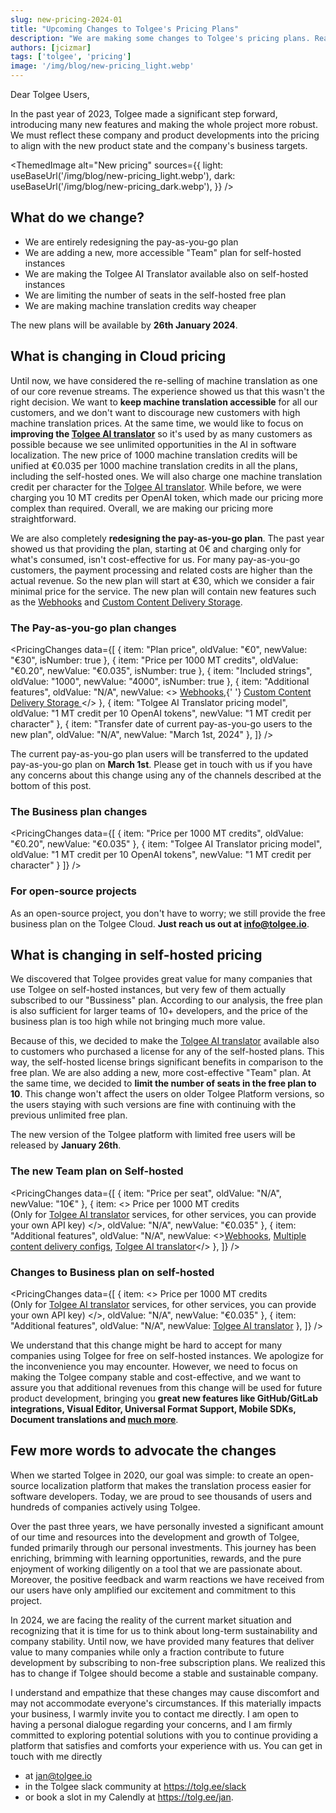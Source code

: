 ```yaml
---
slug: new-pricing-2024-01
title: "Upcoming Changes to Tolgee's Pricing Plans"
description: "We are making some changes to Tolgee's pricing plans. Read more about the changes and the reasons behind them."
authors: [jcizmar]
tags: ['tolgee', 'pricing']
image: '/img/blog/new-pricing_light.webp'
---
```



Dear Tolgee Users,

In the past year of 2023, Tolgee made a significant step forward, introducing many new features and making the whole
project more robust. We must reflect these company and product developments into the pricing to align with the new product state and the company's business targets.

<ThemedImage
  alt="New pricing"
  sources={{
    light: useBaseUrl('/img/blog/new-pricing_light.webp'),
    dark: useBaseUrl('/img/blog/new-pricing_dark.webp'),
  }}
/>

<!--truncate -->

## What do we change?

 - We are entirely redesigning the pay-as-you-go plan
 - We are adding a new, more accessible "Team" plan for self-hosted instances
 - We are making the Tolgee AI Translator available also on self-hosted instances
 - We are limiting the number of seats in the self-hosted free plan
 - We are making machine translation credits way cheaper

The new plans will be available by **26th January 2024**.

## What is changing in Cloud pricing

Until now, we have considered the re-selling of
machine translation as one of our core revenue streams. The experience showed us that this wasn't the right decision.
We want to **keep machine translation accessible** for all our customers, and we don't want to discourage new customers
with high machine translation prices. At the same time, we would like to focus on **improving the [Tolgee AI translator](/platform/translation_process/tolgee_translator)**
so it's used by as many customers as possible because we see unlimited opportunities in the AI in software localization.
The new price of 1000 machine translation credits will be unified at €0.035 per 1000 machine translation credits in all the plans,
including the self-hosted ones. We will also charge one machine translation credit per character for the [Tolgee AI translator](/platform/translation_process/tolgee_translator).
While before, we were charging you 10 MT credits per OpenAI token,
which made our pricing more complex than required. Overall, we are making our pricing more straightforward.

We are also completely **redesigning the pay-as-you-go plan**. The past year showed us that providing the plan,
starting at 0€ and charging only for what's consumed, isn't cost-effective for us. For many pay-as-you-go customers,
the payment processing and related costs are higher than the actual revenue. So the new plan will start at €30, which
we consider a fair minimal price for the service. The new plan will contain new features such as the <a href="/platform/projects_and_organizations/webhooks">Webhooks</a> and <a
  href="/platform/projects_and_organizations/content_delivery#using-custom-storage">Custom Content Delivery Storage</a>.

### The Pay-as-you-go plan changes

<PricingChanges data={[
  { item: "Plan price", oldValue: "€0", newValue: "€30", isNumber: true },
  { item: "Price per 1000 MT credits", oldValue: "€0.20", newValue: "€0.035", isNumber: true },
  { item: "Included strings", oldValue: "1000", newValue: "4000", isNumber: true },
  {
    item: "Additional features",
    oldValue: "N/A",
    newValue: <>
      <a href="/platform/projects_and_organizations/webhooks">Webhooks</a>,{' '}
      <a href="/platform/projects_and_organizations/content_delivery#using-custom-storage">
        Custom Content Delivery Storage
      </a>
    </>
  },
  {
    item: "Tolgee AI Translator pricing model",
    oldValue: "1 MT credit per 10 OpenAI tokens",
    newValue: "1 MT credit per character"
  },
  {
    item: "Transfer date of current pay-as-you-go users to the new plan",
    oldValue: "N/A",
    newValue: "March 1st, 2024"
  },
]} />

The current pay-as-you-go plan users will be transferred to the updated pay-as-you-go plan on <b>March 1st</b>.
Please get in touch with us if you have any concerns about this change using any of the channels described at
the bottom of this post.

### The Business plan changes

<PricingChanges data={[
  { item: "Price per 1000 MT credits", oldValue: "€0.20", newValue: "€0.035" },
  {
    item: "Tolgee AI Translator pricing model",
    oldValue: "1 MT credit per 10 OpenAI tokens",
    newValue: "1 MT credit per character"
  }
]} />

### For open-source projects

As an open-source project, you don't have to worry; we still provide the free business plan on the Tolgee Cloud. **Just reach us out at info@tolgee.io**.

## What is changing in self-hosted pricing

We discovered that Tolgee provides great value for many companies that use Tolgee on self-hosted instances, but very few
of them actually subscribed to our "Bussiness" plan. According to our analysis, the free plan is also sufficient for
larger teams of 10+ developers, and the price of the business plan is too high while not bringing much more value.

Because of this, we decided to make the [Tolgee AI translator](/platform/translation_process/tolgee_translator) available also to customers who purchased a license
for any of the self-hosted plans. This way, the self-hosted license brings significant benefits in comparison
to the free plan. We are also adding a new, more cost-effective "Team" plan. At the same time, we decided to <b>limit
the
number of seats in the free plan to 10</b>. This change won't affect the users on older Tolgee Platform versions, so
the users staying with such versions are fine with continuing with the previous unlimited free plan.

The new version of the Tolgee platform with limited free users will be released by **January 26th**.

### The new Team plan on Self-hosted

<PricingChanges data={[
  { item: "Price per seat", oldValue: "N/A", newValue: "10€" },
  {
    item: <>
      Price per 1000 MT credits <br />(Only for <a href="/platform/translation_process/tolgee_translator">Tolgee
      AI translator</a> services, for other services, you can provide your
      own API key)
    </>,
    oldValue: "N/A",
    newValue: "€0.035"
  },
  {
    item: "Additional features",
    oldValue: "N/A",
    newValue: <><a href="/platform/projects_and_organizations/webhooks">Webhooks</a>, <a
      href="/platform/projects_and_organizations/content_delivery">Multiple content delivery
      configs</a>, <a
      href="/platform/translation_process/tolgee_translator">Tolgee
      AI translator</a></>
  },
]} />

### Changes to Business plan on self-hosted

<PricingChanges data={[
  {
    item: <>
      Price per 1000 MT credits <br />(Only for <a href="/platform/translation_process/tolgee_translator">Tolgee
      AI translator</a> services, for other services, you can provide your
      own API key)
    </>,
    oldValue: "N/A",
    newValue: "€0.035"
  },
  {
    item: "Additional features",
    oldValue: "N/A",
    newValue: <a href="/platform/translation_process/tolgee_translator">Tolgee
      AI translator</a>
  },
]} />

We understand that this change might be hard to accept for many companies using Tolgee for free on self-hosted instances.
We apologize for the inconvenience you may encounter. However, we need to focus on making the Tolgee company stable
and cost-effective, and we want to assure you that additional revenues from this change will be used
for future product development, bringing you **great new features like GitHub/GitLab integrations, Visual Editor,
Universal Format Support, Mobile SDKs, Document translations and [much more](/roadmap)**.

## Few more words to advocate the changes

When we started Tolgee in 2020, our goal was simple: to create an open-source localization platform that makes the
translation process easier for software developers. Today, we are proud to see thousands of
users and hundreds of companies actively using Tolgee.

Over the past three years, we have personally invested a significant amount of our time and resources into the
development and growth of Tolgee, funded primarily through our personal investments.
This journey has been enriching, brimming with learning opportunities, rewards, and the pure
enjoyment of working diligently on a tool that we are passionate about. Moreover, the positive feedback and
warm reactions we have received from our users have only amplified our excitement and commitment to this project.

In 2024, we are facing the reality of the current market situation and recognizing that it is time for us to think
about long-term sustainability and company stability. Until now, we have provided many features that deliver value
to many companies while only a fraction contribute to future development by subscribing to non-free subscription plans.
We realized this has to change if Tolgee should become a stable and sustainable company.

I understand and empathize that these changes may cause discomfort and may not accommodate everyone's circumstances.
If this materially impacts your business, I warmly invite
you to contact me directly. I am open to having a personal dialogue regarding your concerns, and I am firmly committed
to exploring potential solutions with you to continue providing a platform that satisfies and comforts your
experience with us. You can get in touch with me directly
 - at jan@tolgee.io
 - in the Tolgee slack community at https://tolg.ee/slack
 - or book a slot in my Calendly at https://tolg.ee/jan.

